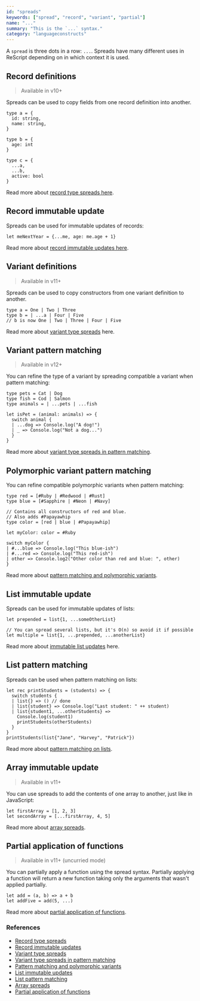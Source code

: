 ```yaml
---
id: "spreads"
keywords: ["spread", "record", "variant", "partial"]
name: "..."
summary: "This is the `...` syntax."
category: "languageconstructs"
---
```


A `spread` is three dots in a row: `...`. Spreads have many different uses in ReScript depending on in which context it is used.
## Record definitions
> Available in v10+

Spreads can be used to copy fields from one record definition into another. 

```res
type a = {
  id: string,
  name: string,
}

type b = {
  age: int
}

type c = {
  ...a,
  ...b,
  active: bool
}
```

Read more about [record type spreads here](record.md#record-type-spread).

## Record immutable update
Spreads can be used for immutable updates of records:

```res
let meNextYear = {...me, age: me.age + 1}
```

Read more about [record immutable updates here](record.md#immutable-update).

## Variant definitions
> Available in v11+

Spreads can be used to copy constructors from one variant definition to another.

```res
type a = One | Two | Three
type b = | ...a | Four | Five
// b is now One | Two | Three | Four | Five
```

Read more about [variant type spreads](variant.md#variant-type-spreads) here.

## Variant pattern matching
> Available in v12+

You can refine the type of a variant by spreading compatible a variant when pattern matching:
```res
type pets = Cat | Dog
type fish = Cod | Salmon
type animals = | ...pets | ...fish

let isPet = (animal: animals) => {
  switch animal {
  | ...dog => Console.log("A dog!")
  | _ => Console.log("Not a dog...")
  }
}

```

Read more about [variant type spreads in pattern matching](pattern-matching-destructuring.md#match-on-subtype-variants).

## Polymorphic variant pattern matching
You can refine compatible polymorphic variants when pattern matching:

```res
type red = [#Ruby | #Redwood | #Rust]
type blue = [#Sapphire | #Neon | #Navy]

// Contains all constructors of red and blue.
// Also adds #Papayawhip
type color = [red | blue | #Papayawhip]

let myColor: color = #Ruby

switch myColor {
| #...blue => Console.log("This blue-ish")
| #...red => Console.log("This red-ish")
| other => Console.log2("Other color than red and blue: ", other)
}
```

Read more about [pattern matching and polymorphic variants](polymorphic-variant.md#combine-types-and-pattern-match).

## List immutable update
Spreads can be used for immutable updates of lists:

```res
let prepended = list{1, ...someOtherList}

// You can spread several lists, but it's O(n) so avoid it if possible
let multiple = list{1, ...prepended, ...anotherList}
```

Read more about [immutable list updates](array-and-list.md#immutable-prepend) here.

## List pattern matching
Spreads can be used when pattern matching on lists:

```res
let rec printStudents = (students) => {
  switch students {
  | list{} => () // done
  | list{student} => Console.log("Last student: " ++ student)
  | list{student1, ...otherStudents} =>
    Console.log(student1)
    printStudents(otherStudents)
  }
}
printStudents(list{"Jane", "Harvey", "Patrick"})
```

Read more about [pattern matching on lists](pattern-matching-destructuring.md#match-on-list).

## Array immutable update
> Available in v11+

You can use spreads to add the contents of one array to another, just like in JavaScript:

```res
let firstArray = [1, 2, 3]
let secondArray = [...firstArray, 4, 5]
```

Read more about [array spreads](array-and-list.md#array-spreads).

## Partial application of functions
> Available in v11+ (uncurried mode)

You can partially apply a function using the spread syntax. Partially applying a function will return a new function taking only the arguments that wasn't applied partially.

```res
let add = (a, b) => a + b
let addFive = add(5, ...)
```

Read more about [partial application of functions](function.md#partial-application).

### References

* [Record type spreads](record.md#record-type-spread)
* [Record immutable updates](record.md#immutable-update)
* [Variant type spreads](variant.md#variant-type-spreads)
* [Variant type spreads in pattern matching](pattern-matching-destructuring.md#match-on-subtype-variants)
* [Pattern matching and polymorphic variants](polymorphic-variant.md#combine-types-and-pattern-match)
* [List immutable updates](array-and-list.md#immutable-prepend)
* [List pattern matching](pattern-matching-destructuring.md#match-on-list)
* [Array spreads](array-and-list.md#array-spreads)
* [Partial application of functions](function.md#partial-application)